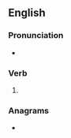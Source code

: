 ==English==

===Pronunciation===
* {{rhymes|en|aɪdɪŋ|s=3}}

===Verb===
{{head|en|verb form}}

# {{present participle of|en|betide|nocat=1}}

===Anagrams===
* {{anagrams|en|a=bdegiint|debiting}}
